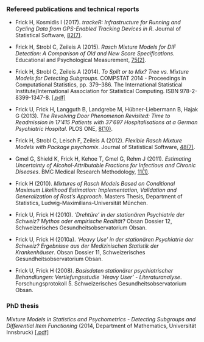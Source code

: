 
### Refereed publications and technical reports

- Frick H, Kosmidis I (2017). _trackeR: Infrastructure for Running and Cycling Data from GPS-Enabled Tracking Devices in R_. Journal of Statistical Software, [82(7)](https://www.jstatsoft.org/article/view/v082i07).

- Frick H, Strobl C, Zeileis A (2015). _Rasch Mixture Models for DIF Detection: A Comparison of Old and New Score Specifications_. Educational and Psychological Measurement, [75(2)](http://epm.sagepub.com/content/75/2/208).

- Frick H, Strobl C, Zeileis A (2014). _To Split or to Mix? Tree vs. Mixture Models for Detecting Subgroups_. COMPSTAT 2014 - Proceedings in Computational Statistics, pp. 379--386. The International Statistical Institute/International Association for Statistical Computing. ISBN 978-2-8399-1347-8. [[.pdf]](papers/Frick+Strobl+Zeileis-2014.pdf)

- Frick U, Frick H, Langguth B, Landgrebe M, H&uuml;bner-Liebermann B, Hajak G (2013). _The Revolving Door Phenomenon Revisited: Time to Readmission in 17'415 Patients with 37'697 Hospitalisations at a German Psychiatric Hospital_. PLOS ONE, [8(10)](https://doi.org/10.1371/journal.pone.0075612).

- Frick H, Strobl C, Leisch F, Zeileis A (2012). _Flexible Rasch Mixture Models with Package psychomix_. Journal of Statistical Software, [48(7)](http://www.jstatsoft.org/v48/i07/).

- Gmel G, Shield K, Frick H, Kehoe T, Gmel G, Rehm J (2011). _Estimating Uncertainty of Alcohol-Attributable Fractions for Infectious and Chronic Diseases_. BMC Medical Research Methodology, [11(1)](https://www.biomedcentral.com/1471-2288/11/48).

- Frick H (2010). _Mixtures of Rasch Models Based on Conditional Maximum Likelihood Estimation: Implementation, Validation and Generalization of Rost's Approach_. Masters Thesis, Department of Statistics, Ludwig-Maximilians-Universit&auml;t M&uuml;nchen.

- Frick U, Frick H (2010). _'Dreht&uuml;re' in der station&auml;ren Psychiatrie der Schweiz? Mythos oder empirische Realit&auml;t?_ Obsan Dossier 12, Schweizerisches Gesundheitsobservatorium Obsan.

- Frick U, Frick H (2010a). _'Heavy Use' in der station&auml;ren Psychiatrie der Schweiz? Ergebnisse aus der Medizinischen Statistik der Krankenh&auml;user_. Obsan Dossier 11, Schweizerisches Gesundheitsobservatorium Obsan.

- Frick U, Frick H (2008). _Basisdaten station&auml;rer psychiatrischer Behandlungen: Vertiefungsstudie `Heavy User' - Literaturanalyse_. Forschungsprotokoll 5. Schweizerisches Gesundheitsobservatorium Obsan.


### PhD thesis

_Mixture Models in Statistics and Psychometrics - Detecting Subgroups and Differential Item Functioning_ (2014, Department of Mathematics,     Universit&auml;t Innsbruck) [[.pdf]](papers/Frick_thesis.pdf)

